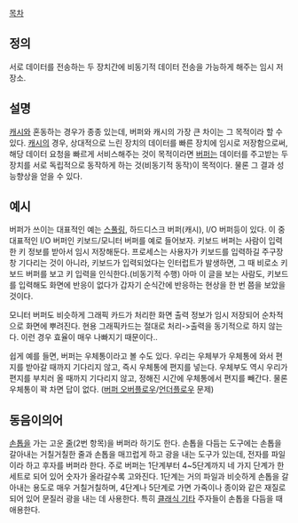 [[목차]]

== 정의 ==

서로 데이터를 전송하는 두 장치간에 비동기적 데이터 전송을 가능하게 해주는 임시 저장소.

== 설명 ==

[[캐시]]와 혼동하는 경우가 종종 있는데, 버퍼와 캐시의 가장 큰 차이는 그 목적이라 할 수 있다. [[캐시]]의 경우, 상대적으로 느린 장치의 데이터를 빠른 장치에 임시로 저장함으로써, 해당 데이터 요청을 빠르게 서비스해주는 것이 목적이라면 [[버퍼]]는 데이터를 주고받는 두 장치를 서로 독립적으로 동작하게 하는 것(비동기적 동작)이 목적이다. 물론 그 결과 성능향상을 얻을 수 있다.

== 예시 ==

버퍼가 쓰이는 대표적인 예는 [[스풀링]], 하드디스크 버퍼(캐시), I/O 버퍼등이 있다. 이 중 대표적인 I/O 버퍼인 키보드/모니터 버퍼를 예로 들어보자. 키보드 버퍼는 사람이 입력한 키 정보를 받아서 임시 저장해둔다. 프로세스는 사용자가 키보드를 입력하길 주구장창 기다리는 것이 아니라, 키보드가 입력되었다는 인터럽트가 발생하면, 그 때 비로소 키보드 버퍼를 보고 키 입력을 인식한다.(비동기적 수행) 
아마 이 글을 보는 사람도, 키보드를 입력해도 화면에 반응이 없다가 갑자기 순식간에 반응하는 현상을 한 번 쯤을 보았을 것이다.

모니터 버퍼도 비슷하게 그래픽 카드가 처리한 화면 출력 정보가 임시 저장되어 순차적으로 화면에 뿌려진다. 현용 그래픽카드는 절대로 처리->출력을 동기적으로 하지 않는다. 이런 경우 효율이 매우 나빠지기 때문이다..

쉽게 예를 들면, 버퍼는 우체통이라고 볼 수도 있다. 우리는 우체부가 우체통에 와서 편지를 받아갈 때까지 기다리지 않고, 즉시 우체통에 편지를 넣는다. 우체부도 역시 우리가 편지를 부치러 올 때까지 기다리지 않고, 정해진 시간에 우체통에서 편지를 빼간다. 물론 우체통이 꽉 차면 답이 없다. ([[버퍼 오버플로우]]/[[언더플로우]] 문제)


== 동음이의어 ==

[[손톱]]을 가는 고운 [[줄]](2번 항목)을 버퍼라 하기도 한다. 손톱을 다듬는 도구에는 손톱을 갈아내는 거칠거칠한 줄과 손톱을 매끄럽게 하고 광을 내는 도구가 있는데, 전자를 파일이라 하고 후자를 버퍼라 한다. 주로 버퍼는 1단계부터 4~5단계까지 네 가지 단계가 한 세트로 되어 있어 숫자가 올라갈수록 고와진다. 1단계는 거의 파일과 비슷하게 손톱을 갈아내는 용도로 매우 거칠거칠하며, 4단계나 5단계로 가면 가죽이나 종이와 같은 재질로 되어 있어 문질러 광을 내는 데 사용한다. 특히 [[클래식 기타]] 주자들이 손톱을 다듬을 때 애용한다.
